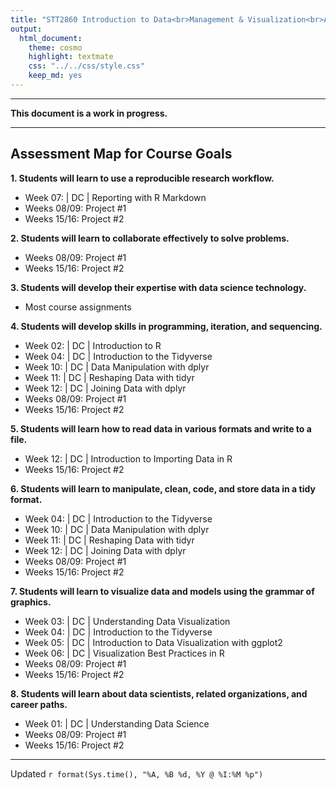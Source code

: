 ```yaml
---
title: "STT2860 Introduction to Data<br>Management & Visualization<br>Assessment Map for Fall 2023"
output: 
  html_document: 
    theme: cosmo
    highlight: textmate
    css: "../../css/style.css"
    keep_md: yes
---
```


<hr>
**This document is a work in progress.**
<hr>

## Assessment Map for Course Goals

**1. Students will learn to use a reproducible research workflow.**

* Week 07: | DC | Reporting with R Markdown
* Weeks 08/09: Project #1
* Weeks 15/16: Project #2

**2. Students will learn to collaborate effectively to solve problems.**

* Weeks 08/09: Project #1
* Weeks 15/16: Project #2

**3. Students will develop their expertise with data science technology.**

* Most course assignments

**4. Students will develop skills in programming, iteration, and sequencing.**

* Week 02: | DC | Introduction to R
* Week 04: | DC | Introduction to the Tidyverse
* Week 10: | DC | Data Manipulation with dplyr
* Week 11: | DC | Reshaping Data with tidyr
* Week 12: | DC | Joining Data with dplyr
* Weeks 08/09: Project #1
* Weeks 15/16: Project #2

**5. Students will learn how to read data in various formats and write to a file.**

* Week 12: | DC | Introduction to Importing Data in R
* Weeks 15/16: Project #2

**6. Students will learn to manipulate, clean, code, and store data in a tidy format.**

* Week 04: | DC | Introduction to the Tidyverse
* Week 10: | DC | Data Manipulation with dplyr
* Week 11: | DC | Reshaping Data with tidyr
* Week 12: | DC | Joining Data with dplyr
* Weeks 08/09: Project #1
* Weeks 15/16: Project #2

**7. Students will learn to visualize data and models using the grammar of graphics.**

* Week 03: | DC | Understanding Data Visualization
* Week 04: | DC | Introduction to the Tidyverse
* Week 05: | DC | Introduction to Data Visualization with ggplot2
* Week 06: | DC | Visualization Best Practices in R
* Weeks 08/09: Project #1
* Weeks 15/16: Project #2

**8. Students will learn about data scientists, related organizations, and career paths.**

* Week 01: | DC | Understanding Data Science
* Weeks 08/09: Project #1
* Weeks 15/16: Project #2

<hr>

Updated `r format(Sys.time(), "%A, %B %d, %Y @ %I:%M %p")`

